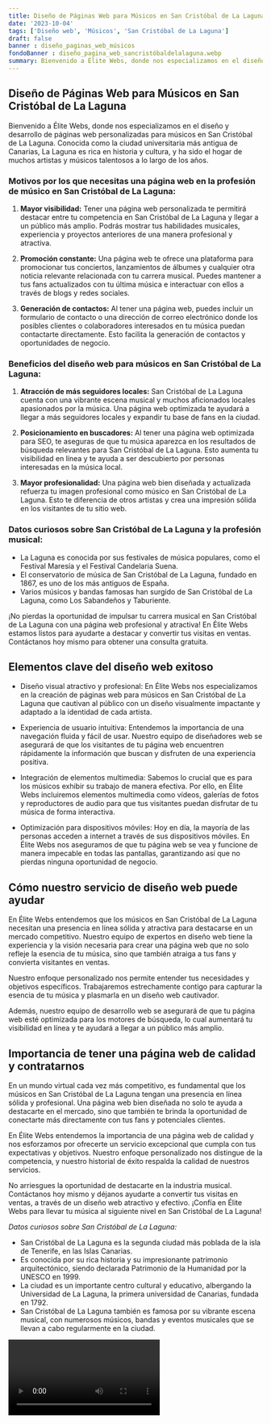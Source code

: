 ```yaml
---
title: Diseño de Páginas Web para Músicos en San Cristóbal de La Laguna
date: '2023-10-04'
tags: ['Diseño web', 'Músicos', 'San Cristóbal de La Laguna']
draft: false
banner : diseño_paginas_web_músicos
fondoBanner : diseño_pagina_web_sancristóbaldelalaguna.webp
summary: Bienvenido a Élite Webs, donde nos especializamos en el diseño y desarrollo de páginas web personalizadas para músicos en San Cristóbal de La Laguna. Conocida como la ciudad universitaria más antigua de Canarias, La Laguna es rica en historia y cultura, y ha sido el hogar de muchos artistas y músicos talentosos a lo largo de los años.
---
```


## Diseño de Páginas Web para Músicos en San Cristóbal de La Laguna

Bienvenido a Élite Webs, donde nos especializamos en el diseño y desarrollo de páginas web personalizadas para músicos en San Cristóbal de La Laguna. Conocida como la ciudad universitaria más antigua de Canarias, La Laguna es rica en historia y cultura, y ha sido el hogar de muchos artistas y músicos talentosos a lo largo de los años.

### Motivos por los que necesitas una página web en la profesión de músico en San Cristóbal de La Laguna:

1. **Mayor visibilidad:** Tener una página web personalizada te permitirá destacar entre tu competencia en San Cristóbal de La Laguna y llegar a un público más amplio. Podrás mostrar tus habilidades musicales, experiencia y proyectos anteriores de una manera profesional y atractiva.

2. **Promoción constante:** Una página web te ofrece una plataforma para promocionar tus conciertos, lanzamientos de álbumes y cualquier otra noticia relevante relacionada con tu carrera musical. Puedes mantener a tus fans actualizados con tu última música e interactuar con ellos a través de blogs y redes sociales.

3. **Generación de contactos:** Al tener una página web, puedes incluir un formulario de contacto o una dirección de correo electrónico donde los posibles clientes o colaboradores interesados en tu música puedan contactarte directamente. Esto facilita la generación de contactos y oportunidades de negocio.

### Beneficios del diseño web para músicos en San Cristóbal de La Laguna:

1. **Atracción de más seguidores locales:** San Cristóbal de La Laguna cuenta con una vibrante escena musical y muchos aficionados locales apasionados por la música. Una página web optimizada te ayudará a llegar a más seguidores locales y expandir tu base de fans en la ciudad.

2. **Posicionamiento en buscadores:** Al tener una página web optimizada para SEO, te aseguras de que tu música aparezca en los resultados de búsqueda relevantes para San Cristóbal de La Laguna. Esto aumenta tu visibilidad en línea y te ayuda a ser descubierto por personas interesadas en la música local.

3. **Mayor profesionalidad:** Una página web bien diseñada y actualizada refuerza tu imagen profesional como músico en San Cristóbal de La Laguna. Esto te diferencia de otros artistas y crea una impresión sólida en los visitantes de tu sitio web.

### Datos curiosos sobre San Cristóbal de La Laguna y la profesión musical:

- La Laguna es conocida por sus festivales de música populares, como el Festival Maresía y el Festival Candelaria Suena.
- El conservatorio de música de San Cristóbal de La Laguna, fundado en 1867, es uno de los más antiguos de España.
- Varios músicos y bandas famosas han surgido de San Cristóbal de La Laguna, como Los Sabandeños y Taburiente.

¡No pierdas la oportunidad de impulsar tu carrera musical en San Cristóbal de La Laguna con una página web profesional y atractiva! En Élite Webs estamos listos para ayudarte a destacar y convertir tus visitas en ventas. Contáctanos hoy mismo para obtener una consulta gratuita.

<GifSeo />

<Cta />

## Elementos clave del diseño web exitoso

- Diseño visual atractivo y profesional: En Élite Webs nos especializamos en la creación de páginas web para músicos en San Cristóbal de La Laguna que cautivan al público con un diseño visualmente impactante y adaptado a la identidad de cada artista.

- Experiencia de usuario intuitiva: Entendemos la importancia de una navegación fluida y fácil de usar. Nuestro equipo de diseñadores web se asegurará de que los visitantes de tu página web encuentren rápidamente la información que buscan y disfruten de una experiencia positiva.

- Integración de elementos multimedia: Sabemos lo crucial que es para los músicos exhibir su trabajo de manera efectiva. Por ello, en Élite Webs incluiremos elementos multimedia como vídeos, galerías de fotos y reproductores de audio para que tus visitantes puedan disfrutar de tu música de forma interactiva.

- Optimización para dispositivos móviles: Hoy en día, la mayoría de las personas acceden a internet a través de sus dispositivos móviles. En Élite Webs nos aseguramos de que tu página web se vea y funcione de manera impecable en todas las pantallas, garantizando así que no pierdas ninguna oportunidad de negocio.

## Cómo nuestro servicio de diseño web puede ayudar

En Élite Webs entendemos que los músicos en San Cristóbal de La Laguna necesitan una presencia en línea sólida y atractiva para destacarse en un mercado competitivo. Nuestro equipo de expertos en diseño web tiene la experiencia y la visión necesaria para crear una página web que no solo refleje la esencia de tu música, sino que también atraiga a tus fans y convierta visitantes en ventas.

Nuestro enfoque personalizado nos permite entender tus necesidades y objetivos específicos. Trabajaremos estrechamente contigo para capturar la esencia de tu música y plasmarla en un diseño web cautivador.

Además, nuestro equipo de desarrollo web se asegurará de que tu página web esté optimizada para los motores de búsqueda, lo cual aumentará tu visibilidad en línea y te ayudará a llegar a un público más amplio.

## Importancia de tener una página web de calidad y contratarnos

En un mundo virtual cada vez más competitivo, es fundamental que los músicos en San Cristóbal de La Laguna tengan una presencia en línea sólida y profesional. Una página web bien diseñada no solo te ayuda a destacarte en el mercado, sino que también te brinda la oportunidad de conectarte más directamente con tus fans y potenciales clientes.

En Élite Webs entendemos la importancia de una página web de calidad y nos esforzamos por ofrecerte un servicio excepcional que cumpla con tus expectativas y objetivos. Nuestro enfoque personalizado nos distingue de la competencia, y nuestro historial de éxito respalda la calidad de nuestros servicios.

No arriesgues la oportunidad de destacarte en la industria musical. Contáctanos hoy mismo y déjanos ayudarte a convertir tus visitas en ventas, a través de un diseño web atractivo y efectivo. ¡Confía en Élite Webs para llevar tu música al siguiente nivel en San Cristóbal de La Laguna!

*Datos curiosos sobre San Cristóbal de La Laguna:*

- San Cristóbal de La Laguna es la segunda ciudad más poblada de la isla de Tenerife, en las Islas Canarias.
- Es conocida por su rica historia y su impresionante patrimonio arquitectónico, siendo declarada Patrimonio de la Humanidad por la UNESCO en 1999.
- La ciudad es un importante centro cultural y educativo, albergando la Universidad de La Laguna, la primera universidad de Canarias, fundada en 1792.
- San Cristóbal de La Laguna también es famosa por su vibrante escena musical, con numerosos músicos, bandas y eventos musicales que se llevan a cabo regularmente en la ciudad.

<Video />

<CtaBot job='Músicos' city='San Cristóbal de La Laguna'/>

<Gmaps query='San Cristóbal de La Laguna+españa+maps' />